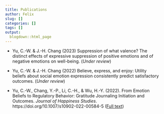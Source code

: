 ```yaml
---
title: Publications
author: Felix
slug: []
categories: []
tags: []
output:
  blogdown::html_page
---
```


- Yu, C.-W. & J.-H. Chang (2023) Suppression of what valence? The distinct effects of expressive suppression of positive emotions and of negative emotions on well-being. (_Under review_)

- Yu, C.-W. & J.-H. Chang (2022) Believe, express, and enjoy: Utility beliefs about social emotion expression consistently predict satisfactory outcomes. (_Under review_)

- Yu, C.-W., Chang, Y.-P., Li, C.-H., & Wu, H.-Y. (2022). From Emotion Beliefs to Regulatory Behavior: Gratitude Journaling Initiation and Outcomes. _Journal of Happiness Studies_. https://doi.org/10.1007/s10902-022-00584-5 ([Full text](https://uc821303b5cfcdc2e1a4f6d8a9ad.dl.dropboxusercontent.com/cd/0/inline2/ByZBZqcduvj9Lh8o2EkasSFFd3XKHPHmSLkLMYSMdIZALr2FNNf7UgRkNE1yd1sbxHLh_xWQAfONtXHkKZv171ayPjWlKVrDJFrqGmz7jGpYd2j3yk80K3pLdytVnJ3HmN-Lg9SqvgGXafGvw86T0TUetjWLn1j3AWyzwxbLPtzShOPu9UFzSsIYTaK4qrxTCeR5DiPkCxhhg0pO9fAUcGfNrq8gycBz2yUZ4WPZ__TjUHtkbT3ekwMSw9uXtyFswy9bwNKNr7vJDLDT2Kh_HsA3_zBnKRJoGU6uSg5-s5qwk_H9hoffyoWIoESE_j3tfY14X6acYMeAQge1LCKaGdJh0dtBMq2tc82xg3fEPkHOmzQla6wTpCuQsbT7v7X3cIJ8LYhmC9_Y-EYDWjioutG4RYh61RF9wZcwDwvsBNWsaA/file))